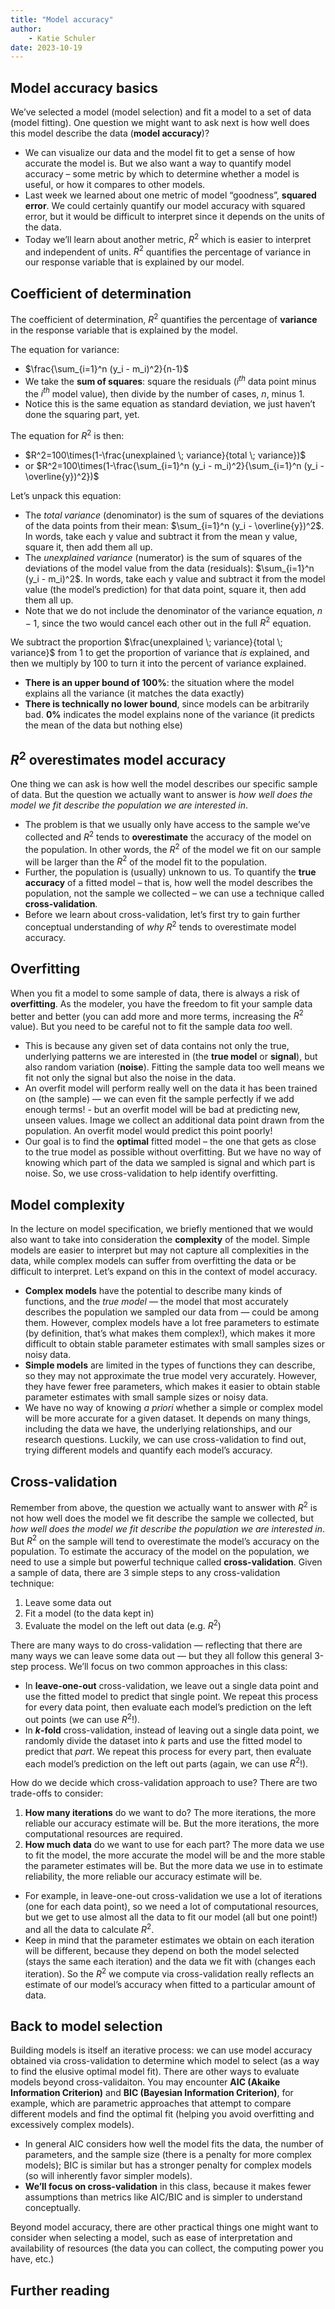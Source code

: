 ```yaml
---
title: "Model accuracy"
author: 
    - Katie Schuler
date: 2023-10-19
---
```


::: {.callout-warning title="Under Construction"}
:::

##  Model accuracy basics
We've selected a model (model selection) and fit a model to a set of data (model fitting). One question we might want to ask next is how well does this model describe the data (**model accuracy**)? 

- We can visualize our data and the model fit to get a sense of how accurate the model is. But we also want a way to quantify model accuracy -- some metric by which to determine whether a model is useful, or how it compares to other models. 
- Last week we learned about one metric of model "goodness", **squared error**. We could certainly quantify our model accuracy with squared error, but it would be difficult to interpret since it depends on the units of the data. 
- Today we'll learn about another metric, $R^2$ which is easier to interpret and independent of units. $R^2$ quantifies the percentage of variance in our response variable that is explained by our model. 


## Coefficient of determination

The coefficient of determination, $R^2$ quantifies the percentage of **variance** in the response variable that is explained by the model.

The equation for variance: 

- $\frac{\sum_{i=1}^n (y_i - m_i)^2}{n-1}$
- We take the **sum of squares**: square the residuals ($i^{th}$ data point minus the $i^{th}$ model value), then divide by the number of cases, $n$, minus 1. 
- Notice this is the same equation as standard deviation, we just haven't done the squaring part, yet. 

The equation for $R^2$ is then: 

- $R^2=100\times(1-\frac{unexplained \; variance}{total \; variance})$
- or $R^2=100\times(1-\frac{\sum_{i=1}^n (y_i - m_i)^2}{\sum_{i=1}^n (y_i - \overline{y})^2})$

Let's unpack this equation: 

- The $total \; variance$ (denominator) is the sum of squares of the deviations of the data points from their mean: $\sum_{i=1}^n (y_i - \overline{y})^2$. In words, take each y value and subtract it from the mean y value, square it, then add them all up.
- The $unexplained \; variance$ (numerator) is the sum of squares of the deviations of the model value from the data (residuals): $\sum_{i=1}^n (y_i - m_i)^2$. In words, take each y value and subtract it from the model value (the model's prediction) for that data point, square it, then add them all up.
- Note that we do not include the denominator of the variance equation, $n-1$, since the two would cancel each other out in the full $R^2$ equation. 

We subtract the proportion $\frac{unexplained \; variance}{total \; variance}$ from 1 to get the proportion of variance that *is* explained, and then we multiply by 100 to turn it into the percent of variance explained.  

- **There is an upper bound of 100%**: the situation where the model explains all the variance (it matches the data exactly)
- **There is technically no lower bound**, since models can be arbitrarily bad. **0%** indicates the model explains none of the variance (it predicts the mean of the data but nothing else)

## $R^2$ overestimates model accuracy

One thing we can ask is how well the model describes our specific sample of data. But the question we actually want to answer is *how well does the model we fit describe the population we are interested in*. 

- The problem is that we usually only have access to the sample we've collected and $R^2$ tends to **overestimate** the accuracy of the model on the population. In other words, the $R^2$ of the model we fit on our sample will be larger than the $R^2$ of the model fit to the population. 
- Further, the population is (usually) unknown to us. To quantify the **true accuracy** of a fitted model -- that is, how well the model describes the population, not the sample we collected -- we can use a technique called **cross-validation**.  
- Before we learn about cross-validation, let's first try to gain further conceptual understanding of *why* $R^2$ tends to overestimate model accuracy. 

## Overfitting

When you fit a model to some sample of data, there is always a risk of **overfitting**. As the modeler, you have the freedom to fit your sample data better and better (you can add more and more terms, increasing the $R^2$ value). But you need to be careful not to fit the sample data *too* well. 

- This is because any given set of data contains not only the true, underlying patterns we are interested in (the **true model** or **signal**), but also random variation (**noise**). Fitting the sample data too well means we fit not only the signal but also the noise in the data. 
- An overfit model will perform really well on the data it has been trained on (the sample) — we can even fit the sample perfectly if we add enough terms! - but an overfit model will be bad at predicting new, unseen values. Image we collect an additional data point drawn from the population. An overfit model would predict this point poorly! 
- Our goal is to find the **optimal** fitted model -- the one that gets as close to the true model as possible without overfitting. But we have no way of knowing which part of the data we sampled is signal and which part is noise. So, we use cross-validation to help identify overfitting.
 
## Model complexity

In the lecture on model specification, we briefly mentioned that we would also want to take into consideration the **complexity** of the model. Simple models are easier to interpret but may not capture all complexities in the data, while complex models can suffer from overfitting the data or be difficult to interpret. Let's expand on this in the context of model accuracy.

- **Complex models** have the potential to describe many kinds of functions, and the *true model* — the model that most accurately describes the population we sampled our data from — could be among them. However, complex models have a lot free parameters to estimate (by definition, that's what makes them complex!), which makes it more difficult to obtain stable parameter estimates with small samples sizes or noisy data. 
- **Simple models** are limited in the types of functions they can describe, so they may not approximate the true model very accurately. However, they have fewer free parameters, which makes it easier to obtain stable parameter estimates with small sample sizes or noisy data. 
- We have no way of knowing *a priori* whether a simple or complex model will be more accurate for a given dataset. It depends on many things, including the data we have, the underlying relationships, and our research questions.  Luckily, we can use cross-validation to find out, trying different models and quantify each model's accuracy. 

## Cross-validation

Remember from above, the question we actually want to answer with $R^2$ is not how well does the model we fit describe the sample we collected, but *how well does the model we fit describe the population we are interested in*. But $R^2$ on the sample will tend to overestimate the model's accuracy on the population. To estimate the accuracy of the model on the population, we need to use a simple but powerful technique called **cross-validation**. Given a sample of data, there are 3 simple steps to any cross-validation technique:

1. Leave some data out
2. Fit a model (to the data kept in)
3. Evaluate the model on the left out data (e.g. $R^2$)

There are many ways to do cross-validation — reflecting that there are many ways we can leave some data out — but they all follow this general 3-step process. We'll focus on two common approaches in this class:

- In **leave-one-out** cross-validation, we leave out a single data point and use the fitted model to predict that single point. We repeat this process for every data point, then evaluate each model's prediction on the left out points (we can use $R^2$!). 
- In **$k$-fold** cross-validation, instead of leaving out a single data point, we randomly divide the dataset into $k$ parts and use the fitted model to predict that *part*. We repeat this process for every part, then evaluate each model's prediction on the left out parts (again, we can use $R^2$!). 

How do we decide which cross-validation approach to use? There are two trade-offs to consider: 

(1) **How many iterations** do we want to do? The more iterations, the more reliable our accuracy estimate will be. But the more iterations, the more computational resources are required. 
(2) **How much data** do we want to use for each part? The more data we use to fit the model, the more accurate the model will be and the more stable the parameter estimates will be. But the more data we use in to estimate reliability, the more reliable our accuracy estimate will be.  
- For example, in leave-one-out cross-validation we use a lot of iterations (one for each data point), so we need a lot of computational resources, but we get to use almost all the data to fit our model (all but one point!) and all the data to calculate $R^2$.
- Keep in mind that the parameter estimates we obtain on each iteration will be different, because they depend on both the model selected (stays the same each iteration) and the data we fit with (changes each iteration). So the $R^2$ we compute via cross-validation really reflects an estimate of our model's accuracy when fitted to a particular amount of data. 

## Back to model selection

Building models is itself an iterative process: we can use model accuracy obtained via cross-validation to determine which model to select (as a way to find the elusive optimal model fit).  There are other ways to evaluate models beyond cross-validaiton. You may encounter **AIC (Akaike Information Criterion)** and **BIC (Bayesian Information Criterion)**, for example, which are parametric approaches that attempt to compare different models and find the optimal fit (helping you avoid overfitting and excessively complex models).  

- In general AIC considers how well the model fits the data, the number of parameters, and the sample size (there is a penalty for more complex models); BIC is similar but has a stronger penalty for complex models (so will inherently favor simpler models). 
- **We'll focus on cross-validation** in this class, because it makes fewer assumptions than metrics like AIC/BIC and is simpler to understand conceptually. 

Beyond model accuracy, there are other practical things one might want to consider when selecting a model, such as ease of interpretation and availability of resources (the data you can collect, the computing power you have, etc.)

## Further reading